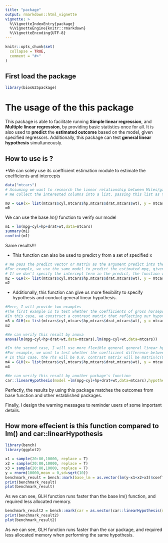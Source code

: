 ```yaml
---
title: "package"
output: rmarkdown::html_vignette
vignette: >
  %\VignetteIndexEntry{package}
  %\VignetteEngine{knitr::rmarkdown}
  %\VignetteEncoding{UTF-8}
---
```


```r
knitr::opts_chunk$set(
  collapse = TRUE,
  comment = "#>"
)
```

## First load the package

```r
library(bios625package)
```

# The usage of the this package
This package is able to facilitate running **Simple linear regression**, and **Multiple linear regression**, by providing basic statistics once for all. It is also used to **predict** the **estimated outcome** based on the model, given specified regressors. Additionally, this package can test **general linear hypothesis** simultaneously. 

## How to use is ?

*We can solely use its coefficient estimation module to estimate the coefficients and intercepts
```r
data("mtcars")
# Assuming we want to research the linear relationship between Miles/gallon (mpg) and severa variabls, including number of cylinder(cyl), gross horsepower(hp), rear axle ratio(drat), and weight(Wt)
# We collect the interested columns into a list, passing this list as the argument of x. We pass outcome column as y argument into the function. We can specify whether we need the interception term.

m0 = GLH(x= list(mtcars$cyl,mtcars$hp,mtcars$drat,mtcars$wt), y = mtcars$mpg,intr = T)
m0
```
We can use the base _lm()_ function to verify our model
```r
m1 = lm(mpg~cyl+hp+drat+wt,data=mtcars)
summary(m1)
confint(m1)
```
Same results!!!

* This function can also be used to predict y from a set of specified x
```r
# We pass the predict vector or matrix as the argument predict into the function
#For example, we use the same model to predict the estimated mpg, given that cyl is 6, hp is 100, drat is 3.75, weight is 2.90. 
# If we don't specify the intercept term in the predict, the function will help us add is automatically.
m2 = GLH(x= list(mtcars$cyl,mtcars$hp,mtcars$drat,mtcars$wt), y = mtcars$mpg, predict = c(6,100,3.75,2.90),intr = T)['Prediction']
m2
```
* Additionally, this function can give us more flexibility to specify hypothesis and conduct general linear hypothesis.
```r
#Here, I will provide two examples
#The first example is to test whether the coefficients of gross horsepower(beta2) and rear axle ratio (beta3) are both equals to 0.
#In this case, we construct a contrast matrix that reflecting our hypothesis.
m3 = GLH(x= list(mtcars$cyl,mtcars$hp,mtcars$drat,mtcars$wt), y = mtcars$mpg, contrast = matrix(c(0,0,1,0,0,0,0,0,1,0),byrow = T,nrow =2),intr = T)["Hypothesis"]
m3

#We can verify this result by anova 
anova(lm(mpg~cyl+hp+drat+wt,data=mtcars),lm(mpg~cyl+wt,data=mtcars))
```

```r
#In the second case, I will use more flexible general general linear hypothesis
#For example, we want to test whether the coefficient difference between gross horsepower(beta2) and rear axle ratio (beta3) is a constant 0.8.
# In this case, the rhs will be 0.8, contrast matrix will be matrix(c(0,0,1,-1,0),byrow = T,nrow =1)
m4 = GLH(x= list(mtcars$cyl,mtcars$hp,mtcars$drat,mtcars$wt), y = mtcars$mpg, intr = T,contrast = matrix(c(0,0,1,-1,0),byrow = T,nrow =1),rhs = 0.8)["Hypothesis"]
m4

#We can verify this result by another package's function
car::linearHypothesis(model =lm(mpg~cyl+hp+drat+wt,data=mtcars),hypothesis.matrix= matrix(c(0,0,1,-1,0),byrow = T,nrow =1),rhs = c(0.8))
```
Perfectly, the results by using this package matches the outcomes from base function and other established packages.

Finally, I design the warning messages to reminder users of some important details.

## How more effecient is this function compared to lm() and car::linearHypothesis
```r
library(bench)
library(ggplot2)

x1 = sample(20:80,10000, replace = T)
x2 = sample(20:80,10000, replace = T)
x3 = sample(20:80,10000, replace = T)
y = rnorm(10000,mean = 0,sd=sqrt(10))
benchmark_result = bench::mark(base_lm = as.vector(lm(y~x1+x2+x3)$coefficients['(Intercept)']), GLH = as.vector(GLH(list(x1,x2,x3),y,intr = T)$coefficient['Intercept','Estimate']) )
print(benchmark_result)
plot(benchmark_result)
```
As we can see, GLH function runs faster than the base lm() function, and required less allocated memory.

```r
benchmark_result2 = bench::mark(car = as.vector(car::linearHypothesis(model =lm(y~x1+x2+x3),hypothesis.matrix=matrix(c(0,1,-1,0,0,0,1,-1),byrow=T,nrow = 2),rhs=c(0,0))[2,"Pr(>F)"]), GLH = as.vector(GLH(list(x1,x2,x3),y,contrast =matrix(c(0,1,-1,0,0,0,1,-1),byrow=T,nrow = 2),rhs=0 ,intr = T)$Hypothesis[1,'p_value']) )
print(benchmark_result2)
plot(benchmark_result2)
```
As we can see, GLH function runs faster than the car package, and required less allocated memory when performing the same hypothesis.

